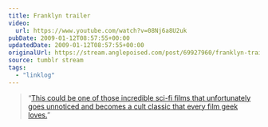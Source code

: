 ```yaml
---
title: Franklyn trailer
video:
  url: https://www.youtube.com/watch?v=08Nj6a8U2uk
pubDate: 2009-01-12T08:57:55+00:00
updatedDate: 2009-01-12T08:57:55+00:00
originalUrl: https://stream.anglepoised.com/post/69927960/franklyn-trailer-this-could-be-one-of-those
source: tumblr stream
tags:
  - "linklog"
---
```


> &ldquo;[This could be one of those incredible sci-fi films that unfortunately goes unnoticed and becomes a cult classic that every film geek loves.][2]&rdquo;

[1]: https://www.youtube.com/watch?v=08Nj6a8U2uk
[2]: http://www.firstshowing.net/2009/01/10/must-watch-badass-trailer-for-neo-noir-sci-fi-franklyn/
